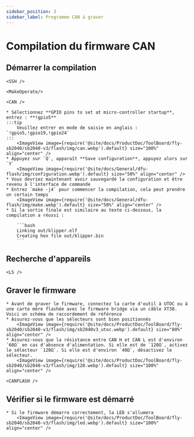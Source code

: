 ```yaml
---
sidebar_position: 3
sidebar_label: Programme CAN à graver
---
```




# Compilation du firmware CAN

## Démarrer la compilation

    <SSH />

    <MakeOperate/>

    <CAN />

    * Sélectionnez **GPIO pins to set at micro-controller startup**, entrez : **!gpio5**
    :::tip
        Veuillez entrer en mode de saisie en anglais : `!gpio5,!gpio19,!gpio24`
    :::
        <ImageView image={require('@site/docs/ProductDoc/ToolBoard/fly-sb2040/sb2040-v3/flash/img/can.webp').default} size="100%" align="center" />
    * Appuyez sur `Q`, apparaît **Save configuration**, appuyez alors sur `Y`
        <ImageView image={require('@site/docs/General/dfu-flash/img/configuration.webp').default} size="50%" align="center" />
    * Vous devriez maintenant avoir sauvegardé la configuration et être revenu à l'interface de commande
    * Entrez `make -j4` pour commencer la compilation, cela peut prendre un certain temps
        <ImageView image={require('@site/docs/General/dfu-flash/img/make.webp').default} size="50%" align="center" />
    * Si la sortie finale est similaire au texte ci-dessous, la compilation a réussi :

        ```bash
        Linking out/klipper.elf
        Creating hex file out/klipper.bin
        ```

## Recherche d'appareils

    <LS />


## Graver le firmware

    * Avant de graver le firmware, connectez la carte d'outil à UTOC ou à une carte mère flashée avec le firmware bridge via un câble XT30. Voici un schéma de raccordement de référence
    * Assurez-vous que les sélecteurs sont bien positionnés
        <ImageView image={require('@site/docs/ProductDoc/ToolBoard/fly-sb2040/sb2040-v3/flash/img/sb2040v3_utoc.webp').default} size="80%" align="center" />
    * Assurez-vous que la résistance entre CAN H et CAN L est d'environ `60Ω` en cas d'absence d'alimentation. Si elle est de `120Ω`, activez le sélecteur `120Ω`. Si elle est d'environ `40Ω`, désactivez le sélecteur.
        <ImageView image={require('@site/docs/ProductDoc/ToolBoard/fly-sb2040/sb2040-v3/flash/img/120.webp').default} size="100%" align="center" />

    <CANFLASH />

## Vérifier si le firmware est démarré

    * Si le firmware démarre correctement, la LED s'allumera
        <ImageView image={require('@site/docs/ProductDoc/ToolBoard/fly-sb2040/sb2040-v3/flash/img/led.webp').default} size="100%" align="center" />

